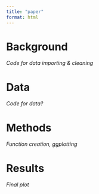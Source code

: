 ```yaml
---
title: "paper"
format: html
---
```


# Background

*Code for data importing & cleaning*

# Data

*Code for data?*

# Methods

*Function creation, ggplotting*

# Results

*Final plot*
